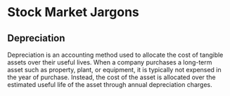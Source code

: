# Stock Market Jargons

## Depreciation

Depreciation is an accounting method used to allocate the cost of tangible assets over their useful lives. When a company purchases a long-term asset such as property, plant, or equipment, it is typically not expensed in the year of purchase. Instead, the cost of the asset is allocated over the estimated useful life of the asset through annual depreciation charges.


